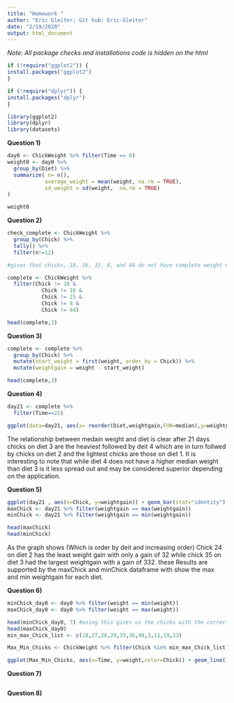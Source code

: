 ```yaml
---
title: "Homework "
author: "Eric Gleiter; Git hub: Eric-Gleiter"
date: "2/19/2020"
output: html_document
---
```

*Note: All package checks and installations code is hidden on the html* 

```r
if (!require("ggplot2")) {
install.packages("ggplot2")
}

if (!require("dplyr")) {
install.packages("dplyr")
}

library(ggplot2)
library(dplyr)
library(datasets)


```


**Question 1)**
```r
day0 <- ChickWeight %>% filter(Time == 0)
weight0 <- day0 %>%
  group_by(Diet) %>%
  summarize( n= n(),
            average_weight = mean(weight, na.rm = TRUE),
            sd_weight = sd(weight,  na.rm = TRUE)
)

weight0
```



**Question 2)**
```r
check_complete <- ChickWeight %>%
  group_by(Chick) %>%
  tally() %>%
  filter(n!=12)

#gives that chicks, 18, 16, 15, 8, and 44 do not have complete weight data

complete <- ChickWeight %>%
  filter(Chick != 18 &
           Chick != 16 &
           Chick != 15 &
           Chick != 8 &
           Chick != 44)

head(complete,3)
```


**Question 3)**
```r
complete <- complete %>%
  group_by(Chick) %>%
  mutate(start_weight = first(weight, order_by = Chick)) %>%
  mutate(weightgain = weight - start_weight)

head(complete,3)
```


**Question 4)**
```r
day21 <- complete %>%
  filter(Time==21)

ggplot(data=day21, aes(x= reorder(Diet,weightgain,FUN=median),y=weightgain)) + geom_boxplot() + xlab("Diet") + ylab("Weight Gain on Day 21") + labs(title = "Weight Gain vs Diet for day 21") + ylim(0,350)
```

The relationship between medain weight and diet is clear after 21 days chicks on diet 3 are the heaviest followed by deit 4 which are in turn follwed by chicks on diet 2 and the lightest chicks are those on diet 1. It is interesting to note that while diet 4 does not have a higher median weight than diet 3 is it less spread out and may be considered superior depending on the application.


**Question 5)**
```r
ggplot(day21 , aes(x=Chick, y=weightgain)) + geom_bar(stat="identity") + ylab("Weight Gain on Day 21") + labs(title = "Weight Gain on day 21 for each Chick")
maxChick <- day21 %>% filter(weightgain == max(weightgain))
minChick <- day21 %>% filter(weightgain == min(weightgain))

head(maxChick)
head(minChick)
```

As the graph shows (Which is order by deit and increasing order) Chick 24 on diet 2 has the least weight gain with only a gain of 32 while chick 35 on diet 3 had the largest weightgain with a gain of 332. these Results are supported by the maxChick and minChick dataframe with show the max and min weightgain for each diet.


**Question 6)**
```r
minChick_day0 <- day0 %>% filter(weight == min(weight))
maxChick_day0 <- day0 %>% filter(weight == max(weight))

head(minChick_day0, 7) #using this gives us the chicks with the correct starting weights 
head(maxChick_day0)
min_max_Chick_list <- c(18,27,28,29,33,36,48,3,11,19,23)

Max_Min_Chicks <- ChickWeight %>% filter(Chick %in% min_max_Chick_list)

ggplot(Max_Min_Chicks, aes(x=Time, y=weight,color=Chick)) + geom_line()
```

**Question 7)**
```r

```


**Question 8)**
```r

```

